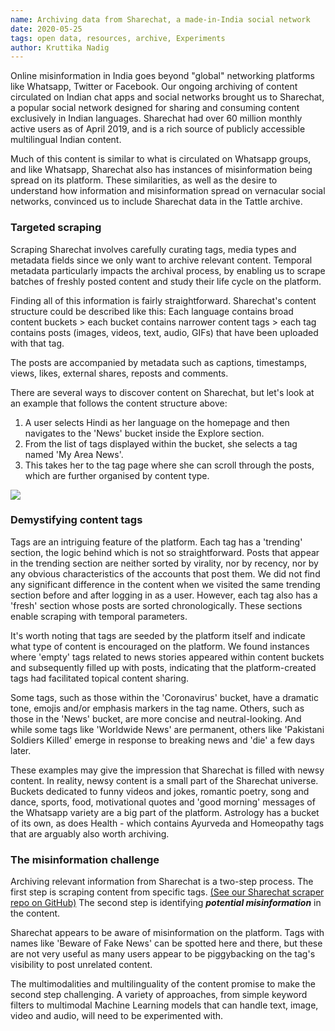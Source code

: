```yaml
---
name: Archiving data from Sharechat, a made-in-India social network
date: 2020-05-25
tags: open data, resources, archive, Experiments
author: Kruttika Nadig
---
```


Online misinformation in India goes beyond "global" networking platforms like Whatsapp, Twitter or Facebook. Our ongoing archiving of content circulated on Indian chat apps and social networks brought us to Sharechat, a popular social network designed for sharing and consuming content exclusively in Indian languages. Sharechat had over 60 million monthly active users as of April 2019, and is a rich source of publicly accessible multilingual Indian content.

Much of this content is similar to what is circulated on Whatsapp groups, and like Whatsapp, Sharechat also has instances of misinformation being spread on its platform. These similarities, as well as the desire to understand how information and misinformation spread on vernacular social networks, convinced us to include Sharechat data in the Tattle archive.

### Targeted scraping

Scraping Sharechat involves carefully curating tags, media types and metadata fields since we only want to archive relevant content. Temporal metadata particularly impacts the archival process, by enabling us to scrape batches of freshly posted content and study their life cycle on the platform.

Finding all of this information is fairly straightforward. Sharechat's content structure could be described like this: Each language contains broad content buckets > each bucket contains narrower content tags > each tag contains posts (images, videos, text, audio, GIFs) that have been uploaded with that tag.

The posts are accompanied by metadata such as captions, timestamps, views, likes, external shares, reposts and comments.

There are several ways to discover content on Sharechat, but let's look at an example that follows the content structure above:

1. A user selects Hindi as her language on the homepage and then navigates to the 'News' bucket inside the Explore section.
2. From the list of tags displayed within the bucket, she selects a tag named 'My Area News'.
3. This takes her to the tag page where she can scroll through the posts, which are further organised by content type.

![](/content/images/2020/05/sharechat_content_tree.png)
### Demystifying content tags

Tags are an intriguing feature of the platform. Each tag has a 'trending' section, the logic behind which is not so straightforward. Posts that appear in the trending section are neither sorted by virality, nor by recency, nor by any obvious characteristics of the accounts that post them. We did not find any significant difference in the content when we visited the same trending section before and after logging in as a user. However, each tag also has a 'fresh' section whose posts are sorted chronologically. These sections enable scraping with temporal parameters.

It's worth noting that tags are seeded by the platform itself and indicate what type of content is encouraged on the platform. We found instances where 'empty' tags related to news stories appeared within content buckets and subsequently filled up with posts, indicating that the platform-created tags had facilitated topical content sharing.

Some tags, such as those within the 'Coronavirus' bucket, have a dramatic tone, emojis and/or emphasis markers in the tag name. Others, such as those in the 'News' bucket, are more concise and neutral-looking. And while some tags like 'Worldwide News' are permanent, others like 'Pakistani Soldiers Killed' emerge in response to breaking news and 'die' a few days later.

These examples may give the impression that Sharechat is filled with newsy content. In reality, newsy content is a small part of the Sharechat universe. Buckets dedicated to funny videos and jokes, romantic poetry, song and dance, sports, food, motivational quotes and 'good morning' messages of the Whatsapp variety are a big part of the platform. Astrology has a bucket of its own, as does Health - which contains Ayurveda and Homeopathy tags that are arguably also worth archiving.

### The misinformation challenge

Archiving relevant information from Sharechat is a two-step process. The first step is scraping content from specific tags. [(See our Sharechat scraper repo on GitHub)](https://github.com/tattle-made/sharechat-scraper) The second step is identifying ***potential misinformation*** in the content.

Sharechat appears to be aware of misinformation on the platform. Tags with names like 'Beware of Fake News' can be spotted here and there, but these are not very useful as many users appear to be piggybacking on the tag's visibility to post unrelated content.

The multimodalities and multilinguality of the content promise to make the second step challenging. A variety of approaches, from simple keyword filters to multimodal Machine Learning models that can handle text, image, video and audio, will need to be experimented with.
